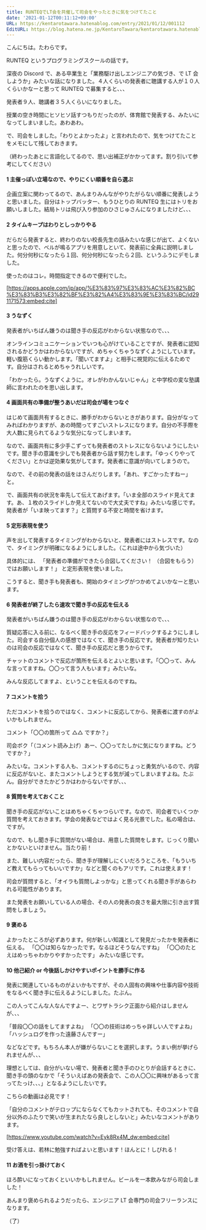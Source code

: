```yaml
---
title: RUNTEQでLT会を共催して司会をやったときに気をつけてたこと
date: '2021-01-12T00:11:12+09:00'
URL: https://kentarotawara.hatenablog.com/entry/2021/01/12/001112
EditURL: https://blog.hatena.ne.jp/KentaroTawara/kentarotawara.hatenablog.com/atom/entry/26006613677186141
---
```


こんにちは。たわらです。

RUNTEQ というプログラミングスクールの話です。

深夜の Discord で、ある卒業生と「業務駆け出しエンジニアの気づき、で LT 会しようか」みたいな話になりました。４人くらいの発表者に聴講する人が１０人くらいかなーと思って RUNTEQ で募集すると、、、

発表者９人、聴講者３５人くらいになりました。

授業の空き時間にヒソヒソ話すつもりだったのが、体育館で発表する、みたいになってしまいました。あわあわ。

で、司会をしました。「わりとよかったよ」と言われたので、気をつけてたことをメモにして残しておきます。

（終わったあとに言語化してるので、思い出補正がかかってます。割り引いて参考にしてください）

#### 1 主催っぽい立場なので、やりにくい順番を自ら選ぶ

企画立案に関わってるので、あんまりみんながやりたがらない順番に発表しようと思いました。自分はトップバッター、もうひとりの RUNTEQ 生にはトリをお願いしました。結局トリは飛び入り参加のひさじゅさんになりましたけど、、、

#### 2 タイムキープはわりとしっかりやる

だらだら発表すると、終わりのない校長先生の話みたいな感じが出て、よくないと思ったので、ベルが鳴るアプリを用意しといて、発表前に全員に説明しました。何分何秒になったら１回、何分何秒になったら２回、というふうにデモしました。

使ったのはコレ。時間指定できるので便利でした。

[https://apps.apple.com/jp/app/%E3%83%97%E3%83%AC%E3%82%BC%E3%83%B3%E3%82%BF%E3%82%A4%E3%83%9E%E3%83%BC/id291171573:embed:cite]

#### 3 うなずく

発表者がいちばん嫌うのは聞き手の反応がわからない状態なので、、、

オンラインコミュニケーションでいつも心がけていることですが、発表者に認知されるかどうかはわからないですが、めちゃくちゃうなずくようにしています。軽い腹筋くらい動かします。「聞いてますよ」と相手に視覚的に伝えるためです。自分はされるとめちゃうれしいです。

「わかったら。うなずくように。オレがわかんないじゃん」と中学校の変な塾講師に言われたのを思い出します。

#### 4 画面共有の準備が整うあいだは司会が場をつなぐ

はじめて画面共有するときに、勝手がわからないときがあります。自分がなってみればわかりますが、あの時間ってすごいストレスになります。自分の不手際を大人数に見られてるような気分になってしまいます。

なので、画面共有に多少手こずっても発表者のストレスにならないようにしたいです。聞き手の意識を少しでも発表者から話す努力をします。「ゆっくりやってください」とかは逆効果な気がしてます。発表者に意識が向いてしまうので。

なので、その前の発表の話をはさんだりします。「あれ、すごかったすねー」と。

で、画面共有の状況を率先して伝えてあげます。「いま全部のスライド見えてます。あ、１枚のスライドしか見えてないので大丈夫ですね」みたいな感じです。発表者が「いま映ってます？」と質問する不安と時間を省けます。

#### 5 定形表現を使う

声を出して発表するタイミングがわからないと、発表者にはストレスです。なので、タイミングが明確になるようにしました。（これは途中から気づいた）

具体的には、
「発表者の準備ができたら合図してください！ （合図をもらう）ではお願いします！」
と定形表現を使いました。

こうすると、聞き手も発表者も、開始のタイミングがつかめてよいかなーと思います。

#### 6 発表者が終了したら速攻で聞き手の反応を伝える

発表者がいちばん嫌うのは聞き手の反応がわからない状態なので、、、

質疑応答に入る前に、なるべく聞き手の反応をフィードバックするようにしました。司会する自分個人の感想ではなくて、聞き手の反応です。発表者が知りたいのは司会の反応ではなくて、聞き手の反応だと思うからです。

チャットのコメントで反応が箇所を伝えるとよいと思います。「〇〇って、みんな言ってますね。〇〇って言う人もいます」みたいな。

みんな反応してますよ、ということを伝えるのですね。

#### 7 コメントを拾う

ただコメントを拾うのではなく、コメントに反応してから、発表者に渡すのがよいかもしれません。

コメント「〇〇の箇所って △△ ですか？」

司会ボク「（コメント読み上げ）あー、〇〇ってたしかに気になりますね。どうですか？」

みたいな。コメントする人も、コメントするのにちょっと勇気がいるので、内容に反応がないと、またコメントしようとする気が減ってしまいますよね。たぶん。自分ができたかどうかはわからないですが、、、

#### 8 質問を考えておくこと

聞き手の反応がないことはめちゃくちゃつらいです。なので、司会者でいくつか質問を考えておきます。学会の発表などではよく見る光景でした。私の場合は、ですが。

なので、もし聞き手に質問がない場合は、用意した質問をします。じっくり聞いとかないといけません。当たり前！

また、難しい内容だったら、聞き手が理解しにくいだろうところを、「もういちど教えてもらってもいいですか」などと聞くのもアリです。これは使えます！

司会が質問すると、「オイラも質問しよっかな」と思ってくれる聞き手があらわれる可能性があります。

また発表をお願いしている人の場合、その人の発表の良さを最大限に引き出す質問をしましょう。

#### 9 褒める

よかったところが必ずあります。何が新しい知識として発見だったかを発表者に伝える。
「〇〇は知らなかったです。なるほどそうなんですね」
「〇〇のたとえはめっちゃわかりやすかったです」
みたいな感じです。

#### 10 他己紹介 or 今後話しかけやすいポイントを勝手に作る

発表に関連しているものがよいかもですが、その人固有の興味や仕事内容や技術をなるべく聞き手に伝えるようにしました。たぶん。

この人ってこんな人なんですよー、とワザトラシク正面から紹介はしませんが、、、

「普段〇〇の話をしてますよね」
「〇〇の技術はめっちゃ詳しい人ですよね」
「ハッシュログを作った遠藤さんですー」

などなどです。もちろん本人が嫌がらないことを選択します。うまい例が挙げられませんが、、、

理想としては、自分がいない場で、発表者と聞き手のひとりが会話するときに、聞き手の頭のなかで「そういえばあの発表会で、この人〇〇に興味があるって言ってたっけ、、、」となるようにしたいです。

こちらの動画は必見です！

「自分のコメントがテロップにならなくてもカットされても、そのコメントで自分以外のふたりで笑いが生まれたなら良しとしないと」みたいなコメントがあります。

[https://www.youtube.com/watch?v=Eyk8Rx4M_dw:embed:cite]

受け答えは、若林に勉強すればよいと思います！ほんとに！しびれる！

#### 11 お酒を引っ掛けておく

ほろ酔いになっておくといいかもしれません。ビールを一本飲みながら司会しました！

あんまり褒められるようだったら、エンジニア LT 会専門の司会フリーランスになります。

（了）
